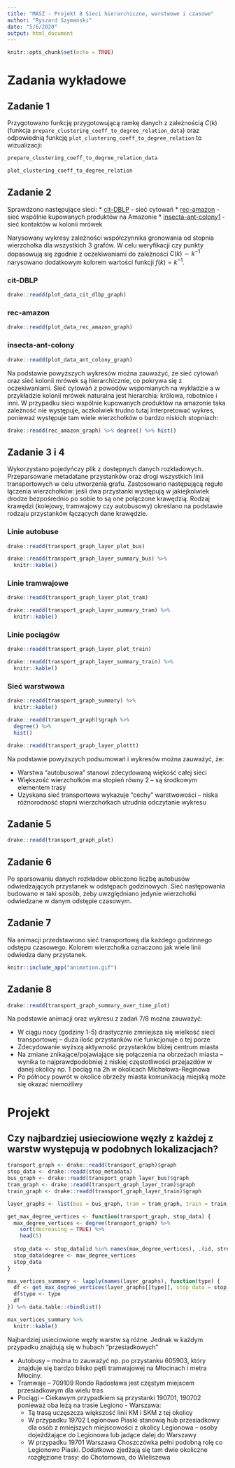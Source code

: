 ```yaml
---
title: "MASZ - Projekt 8 Sieci hierarchiczne, warstwowe i czasowe"
author: "Ryszard Szymański"
date: "5/6/2020"
output: html_document
---
```


```r
knitr::opts_chunk$set(echo = TRUE)
```

# Zadania wykładowe

## Zadanie 1
Przygotowano funkcję przygotowującą ramkę danych z zależnością $C(k)$ (funkcja `prepare_clustering_coeff_to_degree_relation_data`) oraz odpowiednią funkcję `plot_clustering_coeff_to_degree_relation` to wizualizacji:

```r
prepare_clustering_coeff_to_degree_relation_data

plot_clustering_coeff_to_degree_relation
```

## Zadanie 2

Sprawdzono następujące sieci:
* [cit-DBLP](http://networkrepository.com/cit-DBLP.php) - sieć cytowań
* [rec-amazon](networkrepository.com/rec-amazon.php) - sieć wspólnie kupowanych produktów na Amazonie
* [insecta-ant-colony1](http://networkrepository.com/insecta-ant-colony1.php) - sieć kontaktów w kolonii mrówek

Narysowany wykresy zależności współczynnika gronowania od stopnia wierzchołka dla wszystkich 3 grafów. W celu weryfikacji czy punkty dopasowują się zgodnie z oczekiwaniami do zależności $C(k) \sim k^{-1}$ narysowano dodatkowym kolorem wartości funkcji $f(k) = k^{-1}$.

### cit-DBLP
```r
drake::readd(plot_data_cit_dlbp_graph)
```

### rec-amazon
```r
drake::readd(plot_data_rec_amazon_graph)
```

### insecta-ant-colony
```r
drake::readd(plot_data_ant_colony_graph)
```


Na podstawie powyższych wykresów można zauważyć, że sieć cytowań oraz sieć kolonii mrówek są hierarchicznie, co pokrywa się z oczekiwaniami. Sieć cytowań z powodów wspomianych na wykładzie a w przykładzie kolonii mrówek naturalna jest hierarchia: królowa, robotnice i inni. W przypadku sieci wspólnie kupowanych produktów na amazonie taka zależność nie występuje, aczkolwiek trudno tutaj  interpretować wykres, ponieważ występuje tam wiele wierzchołków o bardzo niskich stopniach:

```r
drake::readd(rec_amazon_graph) %>% degree() %>% hist()
```

## Zadanie 3 i 4
Wykorzystano pojedyńczy plik z dostępnych danych rozkładowych. Przeparsowane metadatane przystanków oraz drogi wszystkich linii transportowych w celu utworzenia grafu. Zastosowano następującą regułe łączenia wierzchołków: jeśli dwa przystanki występują w jakiejkolwiek drodze bezpośrednio po sobie to są one połączone krawędzią. Rodzaj krawędzi (kolejowy, tramwajowy czy autobusowy) określano na podstawie rodzaju przystanków łączących dane krawędzie.

### Linie autobuse
```r
drake::readd(transport_graph_layer_plot_bus)
```

```r
drake::readd(transport_graph_layer_summary_bus) %>% 
  knitr::kable()
```

### Linie tramwajowe
```r
drake::readd(transport_graph_layer_plot_tram)
```

```r
drake::readd(transport_graph_layer_summary_tram) %>% 
  knitr::kable()
```

### Linie pociągów
```r
drake::readd(transport_graph_layer_plot_train)
```

```r
drake::readd(transport_graph_layer_summary_train) %>% 
  knitr::kable()
```

### Sieć warstwowa
```r
drake::readd(transport_graph_summary) %>% 
  knitr::kable()
```


```r
drake::readd(transport_graph)$graph %>% 
  degree() %>% 
  hist()
```

```r
drake::readd(transport_graph_layer_plottt)
```
Na podstawie powyższych podsumowań i wykresów można zauważyć, że:

* Warstwa "autobusowa" stanowi zdecydowaną więkość całej sieci
* Większość wierzchołków ma stopień równy 2 -- są środkowym elementem trasy
* Uzyskana sieć transportowa wykazuje "cechy" warstwowości -- niska różnorodność stopni wierzchołkach utrudnia odczytanie wykresu

## Zadanie 5
```r
drake::readd(transport_graph_plot)
```

## Zadanie 6
Po sparsowaniu danych rozkładów obliczono liczbę autobusów odwiedzających przystanek w odstępach godzinowych. Sieć następowania budowano w taki sposób, żeby uwzględniano jedynie wierzchołki odwiedzane w danym odstępie czasowym. 

## Zadanie 7
Na animacji przedstawiono sieć transportową dla każdego godzinnego odstępu czasowego. Kolorem wierzchołka oznaczono jak wiele linii odwiedza dany przystanek.
```r
knitr::include_app("animation.gif")
```

## Zadanie 8
```r
drake::readd(transport_graph_summary_over_time_plot)
```

Na podstawie animacji oraz wykresu z zadań 7/8 można zauważyć:

* W ciągu nocy (godziny 1-5) drastycznie zmniejsza się wielkość sieci transportowej -- duża ilość przystanków nie funkcjonuje o tej porze
* Zdecydowanie wyższą aktywność przystanków bliżej centrum miasta
* Na zmiane znikające/pojawiające się połączenia na obrzeżach miasta -- wynika to najprawdpodobniej z niskiej częstotliwości przejazdów w danej okolicy np. 1 pociąg na 2h w okolicach Michałowa-Reginowa
* Po północy powrót w okolice obrzeży miasta komunikacją miejską może się okazać niemożliwy 

# Projekt

## Czy najbardziej usieciowione węzły z każdej z warstw występują w podobnych lokalizacjach?

```r
transport_graph <- drake::readd(transport_graph)$graph
stop_data <- drake::readd(stop_metadata)
bus_graph <- drake::readd(transport_graph_layer_bus)$graph
tram_graph <- drake::readd(transport_graph_layer_tram)$graph
train_graph <- drake::readd(transport_graph_layer_train)$graph

layer_graphs <- list(bus = bus_graph, tram = tram_graph, train = train_graph)

get_max_degree_vertices <- function(transport_graph, stop_data) {
  max_degree_vertices <- degree(transport_graph) %>%
    sort(decreasing = TRUE) %>% 
    head(5)
  
  stop_data <- stop_data[id %in% names(max_degree_vertices), .(id, street, direction, lat, lon)]
  stop_data$degree <- max_degree_vertices
  stop_data
}

max_vertices_summary <- lapply(names(layer_graphs), function(type) {
  df <- get_max_degree_vertices(layer_graphs[[type]], stop_data = stop_data)
  df$type <- type
  df
}) %>% data.table::rbindlist()

max_vertices_summary %>% 
  knitr::kable()
```

Najbardziej usieciowione węzły warstw są różne. Jednak w każdym przypadku znajdują się w hubach "przesiadkowych"

* Autobusy -- można to zauważyć np. po przystanku 605903, który znajduje się bardzo blisko pętli tramwajowej na Młocinach i metra Młociny.
* Tramwaje -- 709109 Rondo Radosława jest częstym miejscem przesiadkowym dla wielu tras
* Pociągi -- Ciekawym przypadkiem są przystanki 190701, 190702 ponieważ oba leżą na trasie Legiono - Warszawa:
  * Tą trasą uczęszcza większość linii KM i SKM z tej okolicy
  * W przypadku 19702 Legionowo Piaski stanowią hub przesiadkowy dla osób z mniejszych miejscowości z okolicy Legionowa -- osoby dojeżdżające do Legionowa lub jadące dalej do Warszawy
  * W przypadku 19701 Warszawa Choszczówka pełni podobną rolę co Legionowo Piaski. Dodatkowo zjedżają się tam dwie okoliczne rozgłęzione trasy: do Chotomowa, do Wieliszewa
  